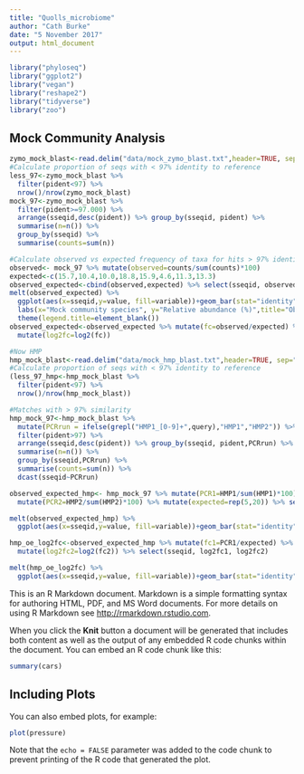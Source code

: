```yaml
---
title: "Quolls_microbiome"
author: "Cath Burke"
date: "5 November 2017"
output: html_document
---
```


```r
library("phyloseq")
library("ggplot2")
library("vegan")
library("reshape2")
library("tidyverse")
library("zoo")
```

## Mock Community Analysis
```r
zymo_mock_blast<-read.delim("data/mock_zymo_blast.txt",header=TRUE, sep="\t")
#Calculate proportion of seqs with < 97% identity to reference
less_97<-zymo_mock_blast %>%
  filter(pident<97) %>%
  nrow()/nrow(zymo_mock_blast)
mock_97<-zymo_mock_blast %>% 
  filter(pident>=97.000) %>%
  arrange(sseqid,desc(pident)) %>% group_by(sseqid, pident) %>%
  summarise(n=n()) %>%
  group_by(sseqid) %>%
  summarise(counts=sum(n))

#Calculate observed vs expected frequency of taxa for hits > 97% identity to a reference.
observed<- mock_97 %>% mutate(observed=counts/sum(counts)*100)
expected<-c(15.7,10.4,10.0,18.8,15.9,4.6,11.3,13.3)
observed_expected<-cbind(observed,expected) %>% select(sseqid, observed, expected)
melt(observed_expected) %>% 
  ggplot(aes(x=sseqid,y=value, fill=variable))+geom_bar(stat="identity", position="dodge") + theme(axis.text.x = element_text(angle = 45, hjust = 1))+
  labs(x="Mock community species", y="Relative abundance (%)",title="Observed vs Expected Frequencies of Species in the Mock Community")+
  theme(legend.title=element_blank())
observed_expected<-observed_expected %>% mutate(fc=observed/expected) %>% 
  mutate(log2fc=log2(fc))

#Now HMP
hmp_mock_blast<-read.delim("data/mock_hmp_blast.txt",header=TRUE, sep="\t")
#Calculate proportion of seqs with < 97% identity to reference
(less_97_hmp<-hmp_mock_blast %>%
  filter(pident<97) %>%
  nrow()/nrow(hmp_mock_blast))

#Matches with > 97% similarity
hmp_mock_97<-hmp_mock_blast %>% 
  mutate(PCRrun = ifelse(grepl("HMP1_[0-9]+",query),"HMP1","HMP2")) %>%
  filter(pident>97) %>%
  arrange(sseqid,desc(pident)) %>% group_by(sseqid, pident,PCRrun) %>%
  summarise(n=n()) %>%
  group_by(sseqid,PCRrun) %>%
  summarise(counts=sum(n)) %>%
  dcast(sseqid~PCRrun)

observed_expected_hmp<- hmp_mock_97 %>% mutate(PCR1=HMP1/sum(HMP1)*100) %>%
  mutate(PCR2=HMP2/sum(HMP2)*100) %>% mutate(expected=rep(5,20)) %>% select(sseqid,PCR1,PCR2,expected)

melt(observed_expected_hmp) %>%
  ggplot(aes(x=sseqid,y=value, fill=variable))+geom_bar(stat="identity", position="dodge")+ theme(axis.text.x = element_text(angle = 90, face= "italic"))

hmp_oe_log2fc<-observed_expected_hmp %>% mutate(fc1=PCR1/expected) %>% mutate(fc2=PCR2/expected) %>% mutate(log2fc1=log2(fc1)) %>% 
  mutate(log2fc2=log2(fc2)) %>% select(sseqid, log2fc1, log2fc2)

melt(hmp_oe_log2fc) %>%
  ggplot(aes(x=sseqid,y=value, fill=variable))+geom_bar(stat="identity",position="dodge") + theme(axis.text.x = element_text(angle = 90, face= "italic"))
```

This is an R Markdown document. Markdown is a simple formatting syntax for authoring HTML, PDF, and MS Word documents. For more details on using R Markdown see <http://rmarkdown.rstudio.com>.

When you click the **Knit** button a document will be generated that includes both content as well as the output of any embedded R code chunks within the document. You can embed an R code chunk like this:

```r
summary(cars)
```

## Including Plots

You can also embed plots, for example:

```r
plot(pressure)
```

Note that the `echo = FALSE` parameter was added to the code chunk to prevent printing of the R code that generated the plot.
